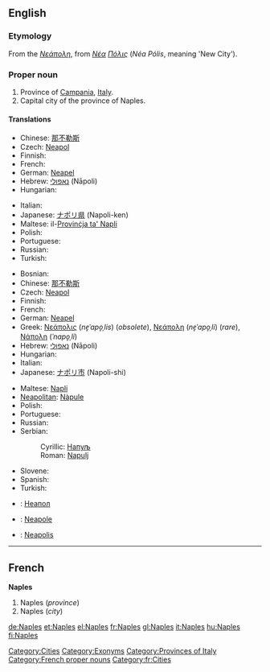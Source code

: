{{wikipedia}}
==English==

===Etymology===
From the {{AGr.}} ''[[Νεάπολη]]'', from ''[[Νέα]] [[Πόλις]]'' (''Néa Pólis'', meaning 'New City').

===Proper noun===
{{en-proper noun}}

# Province of [[Campania]], [[Italy]].
# Capital city of the province of Naples.

====Translations====
{{trans-top|province}}
* Chinese: [[那不勒斯]]
* Czech: [[Neapol]] {{f}}
* Finnish: {{t+|fi|Napoli}}
* French: {{t+|fr|Naples}}
* German: [[Neapel]] {{n}}
* Hebrew: [[נאפולי]] (Nāpoli) {{f}}
* Hungarian: {{t+|hu|Nápoly}}
{{trans-mid}}
* Italian: {{t+|it|Napoli}}
* Japanese: [[ナポリ県]] (Napoli-ken)
* Maltese: il-[[Provinċja ta' Napli]]
* Polish: {{t+|pl|Neapol|m}}
* Portuguese: {{t-|pt|Nápoles}}
* Russian: {{t-|ru|Неаполь|m|sc=Cyrl}}
* Turkish: {{t-|tr|Napoli}}
{{trans-bottom}}

{{trans-top|city}}
* Bosnian: {{t-|bs|Napulj|m}}
* Chinese: [[那不勒斯]]
* Czech: [[Neapol]] {{f}}
* Finnish: {{t+|fi|Napoli}}
* French: {{t+|fr|Naples}}
* German: [[Neapel]] {{n}}
* Greek: [[Νεάπολις]] (''ne̞ˈapo̞ˌlis'') {{f}} (''obsolete''), [[Νεάπολη]] (''ne̞ˈapo̞ˌli'') {{f}} (''rare''), [[Νάπολη]] (''ˈnapo̞ˌli'') {{f}}
* Hebrew: [[נאפולי]] (Nāpoli) {{f}}
* Hungarian: {{t+|hu|Nápoly}}
* Italian: {{t+|it|Napoli|f}}
* Japanese: [[ナポリ市]] (Napoli-shi)
{{trans-mid}}
* Maltese: [[Napli]]
* [[Neapolitan]]: [[Nàpule]]
* Polish: {{t+|pl|Neapol|m}}
* Portuguese: {{t-|pt|Nápoles}}
* Russian: {{t-|ru|Неаполь|m|sc=Cyrl}}
* Serbian:
*: Cyrillic: [[Напуљ#Serbian|Напуљ]] {{m}}
*: Roman: [[Napulj#Serbian|Napulj]] {{m}}
* Slovene: {{t+|sl|Neapelj|m}}
* Spanish: {{t+|es|Nápoles}}
* Turkish: {{t-|tr|Napoli}}
{{trans-bottom}}

{{checktrans-top}}
* {{ttbc|Bulgarian}}: [[Неапол]]
* {{ttbc|Interlingua}}: [[Neapole]]
{{checktrans-mid}}
* {{ttbc|Latin}}: [[Neapolis]]
{{checktrans-bottom}}

[[Category:Cities]]
[[Category:Exonyms]]
[[Category:Provinces of Italy]]

----

==French==
'''Naples'''

# Naples (''province'')
# Naples (''city'')

[[Category:French proper nouns]]
[[Category:fr:Cities]]

[[de:Naples]]
[[et:Naples]]
[[el:Naples]]
[[fr:Naples]]
[[gl:Naples]]
[[it:Naples]]
[[hu:Naples]]
[[fi:Naples]]
